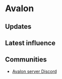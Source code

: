 # Avalon

## Updates


<Updates channel="1037557944377679982" />

## Latest influence


<AeternumMap name="Avalon" />

## Communities

- [Avalon server Discord](https://discord.gg/Ap3S3Rz6QR)
